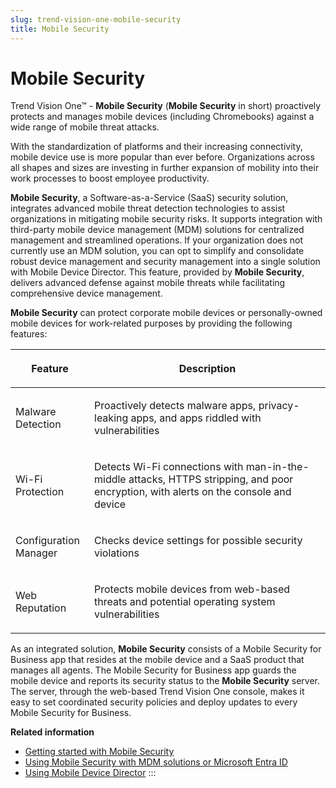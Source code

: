```yaml
---
slug: trend-vision-one-mobile-security
title: Mobile Security
---
```

# Mobile Security

Trend Vision One™ - **Mobile Security** (**Mobile Security** in short) proactively protects and manages mobile devices (including Chromebooks) against a wide range of mobile threat attacks.

With the standardization of platforms and their increasing connectivity, mobile device use is more popular than ever before. Organizations across all shapes and sizes are investing in further expansion of mobility into their work processes to boost employee productivity.

**Mobile Security**, a Software-as-a-Service (SaaS) security solution, integrates advanced mobile threat detection technologies to assist organizations in mitigating mobile security risks. It supports integration with third-party mobile device management (MDM) solutions for centralized management and streamlined operations. If your organization does not currently use an MDM solution, you can opt to simplify and consolidate robust device management and security management into a single solution with Mobile Device Director. This feature, provided by **Mobile Security**, delivers advanced defense against mobile threats while facilitating comprehensive device management.

**Mobile Security** can protect corporate mobile devices or personally-owned mobile devices for work-related purposes by providing the following features:

<table>
<colgroup>
<col style="width: 25%" />
<col style="width: 75%" />
</colgroup>
<thead>
<tr>
<th><p>Feature</p></th>
<th><p>Description</p></th>
</tr>
</thead>
<tbody>
<tr>
<td><p>Malware Detection</p></td>
<td><p>Proactively detects malware apps, privacy-leaking apps, and apps riddled with vulnerabilities</p></td>
</tr>
<tr>
<td><p>Wi-Fi Protection</p></td>
<td><p>Detects Wi-Fi connections with man-in-the-middle attacks, HTTPS stripping, and poor encryption, with alerts on the console and device</p></td>
</tr>
<tr>
<td><p>Configuration Manager</p></td>
<td><p>Checks device settings for possible security violations</p></td>
</tr>
<tr>
<td><p>Web Reputation</p></td>
<td><p>Protects mobile devices from web-based threats and potential operating system vulnerabilities</p></td>
</tr>
</tbody>
</table>

As an integrated solution, **Mobile Security** consists of a Mobile Security for Business app that resides at the mobile device and a SaaS product that manages all agents. The Mobile Security for Business app guards the mobile device and reports its security status to the **Mobile Security** server. The server, through the web-based Trend Vision One console, makes it easy to set coordinated security policies and deploy updates to every Mobile Security for Business.

**Related information**

- [Getting started with Mobile Security](getting-started-mobile-security.md "Complete the initial setup to start using Mobile Security.")
- [Using Mobile Security with MDM solutions or Microsoft Entra ID](mobile-security-mdm-solutions.mdx)
- [Using Mobile Device Director](using-mobile-device-director.mdx)
:::
